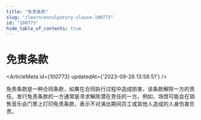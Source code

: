 ```yaml
---
title: "免责条款"
slug: "/learn/exculpatory-clause-100773"
id: "100773"
hide_table_of_contents: true
---
```



# 免责条款

<ArticleMeta id={100773} updatedAt={'2023-09-26 13:58:51'} />
<div className='border-solid border-b border-t-0 my-4 border-[var(--ifm-color-gray-300)]' />

免责条款是一种合同条款，如果在合同执行过程中造成损害，该条款解除一方的责任。发行免责条款的一方通常是寻求解除潜在责任的一方。例如，场馆可能会在销售音乐会门票上打印免责条款，表示不对演出期间员工或其他人造成的人身伤害负责。
